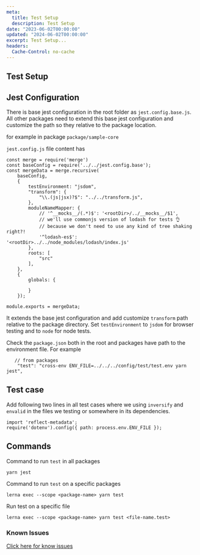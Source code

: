 ```yaml
---
meta:
  title: Test Setup
  description: Test Setup
date: "2023-06-02T00:00:00"
updated: "2024-06-02T00:00:00"
excerpt: Test Setup...
headers:
  Cache-Control: no-cache
---
```


## Test Setup

## Jest Configuration

There is base jest configuration in the root folder as `jest.config.base.js`. All other packages need to extend this base jest configuration and customize the path so they relative to the package location.

for example in package
`package/sample-core`

`jest.config.js` file content has

```
const merge = require('merge')
const baseConfig = require('../../jest.config.base');
const mergeData = merge.recursive(
    baseConfig,
    {
        testEnvironment: "jsdom",
        "transform": {
            "\\.(js|jsx)?$": "../../transform.js",
        },
        moduleNameMapper: {
            // '^__mocks__/(.*)$': '<rootDir>/../__mocks__/$1',
            // we'll use commonjs version of lodash for tests 👌
            // because we don't need to use any kind of tree shaking right?!
            '^lodash-es$': '<rootDir>../../node_modules/lodash/index.js'
        },
        roots: [
            "src"
        ],
    },
    {
        globals: {

        }
    });

module.exports = mergeData;
```

It extends the base jest configuration and add customize `transform` path relative to the package directory. Set `testEnvironment` to `jsdom` for browser testing and to `node` for node tests.

Check the `package.json` both in the root and packages have path to the environment file. For example

```
   // from packages
    "test": "cross-env ENV_FILE=../../../config/test/test.env yarn jest",

```

## Test case

Add following two lines in all test cases where we using `inversify` and `envalid` in the files we testing or somewhere in its dependencies.

```
import 'reflect-metadata';
require('dotenv').config({ path: process.env.ENV_FILE });
```

## Commands

Command to run `test` in all packages

```
yarn jest
```

Command to run `test` on a specific packages

```
lerna exec --scope <package-name> yarn test
```

Run test on a specific file

```
lerna exec --scope <package-name> yarn test <file-name.test>
```

### Known Issues

[Click here for know issues](./known-errors.md)
